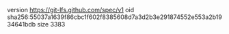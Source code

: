 version https://git-lfs.github.com/spec/v1
oid sha256:55037a1639f86cbc1f602f8385608d7a3d2b3e291874552e553a2b1934641bdb
size 3383
